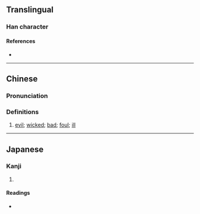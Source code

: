 {{character info/new}}
==Translingual==

===Han character===
{{Han char|rn=9|rad=人|as=11|sn=13|four=24234|canj=OKKK|ids=⿰亻爽}}

====References====
* {{Han ref|kx=0115.030|dkj=01031|dj=0245.010|hdz=10210.090|uh=50B8|ud=20664|bh=DCC4|bd=56516}}

----

==Chinese==
{{zh-forms}}

===Pronunciation===
{{zh-pron
|m=chuǎng
|c=cong2
|mc=y
|oc=y
|ma=
|cat=a
}}

===Definitions===
{{zh-hanzi}}

# {{zh-hg}} [[evil]]; [[wicked]]; [[bad]]; [[foul]]; [[ill]]

----

==Japanese==

===Kanji===
{{ja-kanji|grade=|rs=人11}}

# {{rfdef|ja|sort=人11}}

====Readings====
* {{ja-readings|on=[[そう]] (sō), [[しょう]] (shō)|kun=[[わるい]] (warui)}}
